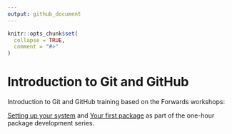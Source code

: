 ```yaml
---
output: github_document
---
```


<!-- README.md is generated from README.Rmd. Please edit that file -->

```r
knitr::opts_chunk$set(
  collapse = TRUE,
  comment = "#>"
)
```

# Introduction to Git and GitHub

<!-- badges: start -->
<!-- badges: end -->

Introduction to Git and GitHub training based on the Forwards workshops:

[Setting up your system](http://bit.ly/pkg-dev-2) and [Your first package](http://bit.ly/pkg-dev-3) as part of the one-hour package development series.






